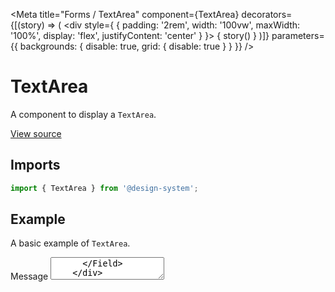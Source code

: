 
<Meta
  title="Forms / TextArea"
  component={TextArea}
  decorators={[(story) => (
    <div style={ { padding: '2rem', width: '100vw', maxWidth: '100%', display: 'flex', justifyContent: 'center' } }>
      { story() }
    </div>
  )]}
  parameters={{ backgrounds: { disable: true, grid: { disable: true } } }}
/>

# TextArea

A component to display a `TextArea`.

[View source](https://github.com/actarian/design-system/tree/main/src/@forms/textarea)

## Imports

```js
import { TextArea } from '@design-system';
```

<!--
## Props

<ArgsTable of={TextAreaProps} />
-->

## Example

A basic example of `TextArea`.

<Canvas>
  <Story name="default">
    <div style={{ padding: '4rem', fontSize: '2rem', width: '100%', maxWidth: '500px' }}>
      <Field>
        <Label>Message</Label>
        <TextArea placeholder="Message" />
      </Field>
    </div>
  </Story>
</Canvas>
